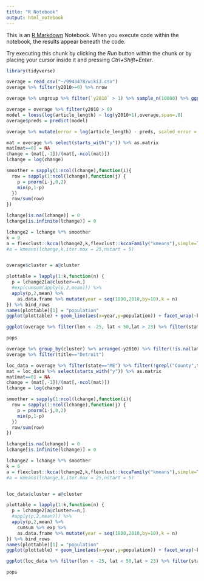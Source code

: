 ```yaml
---
title: "R Notebook"
output: html_notebook
---
```


This is an [R Markdown](http://rmarkdown.rstudio.com) Notebook. When you execute code within the notebook, the results appear beneath the code. 

Try executing this chunk by clicking the *Run* button within the chunk or by placing your cursor inside it and pressing *Ctrl+Shift+Enter*. 

```r
library(tidyverse)

overage = read_csv("~/9943478/wiki3.csv")
overage %>% filter(y2010>=0) %>% nrow
```

```r
overage %>% ungroup %>% filter(`y2010` > 1) %>% sample_n(10000) %>% ggplot() + geom_point() + aes(y=article_length,x=y2010) + scale_y_log10() + scale_x_log10() + geom_smooth(method="loess",span = .75)
```

```r
overage = overage %>% filter(y2010 > 0)
model = loess(log(article_length) ~ log(y2010+1),overage,span=.8)
overage$preds = predict(model)


```

```r
overage %>% mutate(error = log(article_length) - preds, scaled_error = scale(error) %>% as.numeric) %>% arrange(-abs(scaled_error)) %>% write_csv("~/9943478/errors.csv")
```


```r
mat = overage %>% select(starts_with("y")) %>% as.matrix
mat[mat==0] = NA
change = (mat[,-1])/(mat[,-ncol(mat)])
lchange = log(change)

smoother = sapply(1:ncol(lchange),function(i){
  row = sapply(1:ncol(lchange),function(j) {
    p = pnorm(i-j,0,2)
    min(p,1-p) 
  })
  row/sum(row)
})

lchange[is.na(lchange)] = 0
lchange[is.infinite(lchange)] = 0

lchange2 = lchange %*% smoother
k = 9
a = flexclust::kcca(lchange2,k,flexclust::kccaFamily("kmeans"),simple=T)
#a = kmeans(lchange,k,iter.max = 25,nstart = 5)


overage$cluster = a@cluster

plottable = lapply(1:k,function(n) {
  p = lchange2[a@cluster==n,]
  #exp(cumsum(apply(p,2,mean))) %>%
  apply(p,2,mean) %>%
    as.data.frame %>% mutate(year = seq(1800,2010,by=10),k = n)
}) %>% bind_rows
names(plottable)[1] = "population"
ggplot(plottable) + geom_line(aes(x=year,y=population)) + facet_wrap(~k,scales="free_y")

ggplot(overage %>% filter(lon < -25, lat < 50,lat > 23) %>% filter(state %in% c("MA","NY","NJ","PA","ME","VT","NH","RI","CT"))) + geom_point(aes(x=lon,y=lat,color=factor(cluster)),alpha=.05) + facet_wrap(~cluster)

pops 
```
```r
overage %>% group_by(cluster) %>% arrange(-y2010) %>% filter(!is.na(lat),settlement_type=="City") %>% slice(1) %>% select(lat,lon,state,title)
overage %>% filter(title=="Detroit")
```


```r

loc_data = overage %>% filter(state=="ME") %>% filter(!grepl("County",title))
mat = loc_data %>% select(starts_with("y")) %>% as.matrix
mat[mat==0] = NA
change = (mat[,-1])/(mat[,-ncol(mat)])
lchange = log(change)

smoother = sapply(1:ncol(lchange),function(i){
  row = sapply(1:ncol(lchange),function(j) {
    p = pnorm(i-j,0,2)
    min(p,1-p) 
  })
  row/sum(row)
})

lchange[is.na(lchange)] = 0
lchange[is.infinite(lchange)] = 0

lchange2 = lchange %*% smoother
k = 6
a = flexclust::kcca(lchange2,k,flexclust::kccaFamily("kmeans"),simple=T)
#a = kmeans(lchange,k,iter.max = 25,nstart = 5)


loc_data$cluster = a@cluster

plottable = lapply(1:k,function(n) {
  p = lchange2[a@cluster==n,]
  #apply(p,2,mean))) %>%
  apply(p,2,mean) %>%
    cumsum %>% exp %>%
    as.data.frame %>% mutate(year = seq(1800,2010,by=10),k = n)
}) %>% bind_rows
names(plottable)[1] = "population"
ggplot(plottable) + geom_line(aes(x=year,y=population)) + facet_wrap(~k,scales="free_y")

ggplot(loc_data %>% filter(lon < -25, lat < 50,lat > 23) %>% filter(state %in% c("MA","NY","NJ","PA","ME","VT","NH","RI","CT"))) + aes(x=lon,label=title,y=lat,color=factor(cluster)) + geom_point(alpha=.55,aes(size=y2010)) + facet_wrap(~cluster) + coord_map() + geom_text(data=loc_data %>% group_by(cluster) %>% arrange(-y2010) %>% slice(1:10))

pops 
```
